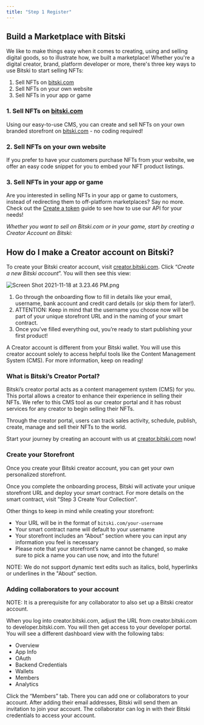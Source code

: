 ```yaml
---
title: "Step 1 Register"
---
```


## Build a Marketplace with Bitski

We like to make things easy when it comes to creating, using and selling digital
goods, so to illustrate how, we built a marketplace! Whether you're a digital creator, brand, platform
developer or more, there's three key ways to use Bitski to start selling NFTs:

1. Sell NFTs on [bitski.com](https://www.bitski.com/)
2. Sell NFTs on your own website
3. Sell NFTs in your app or game

### 1\. Sell NFTs on [bitski.com](https://www.bitski.com/)

Using our easy-to-use CMS, you can create and sell NFTs on your own branded
storefront on [bitski.com](https://www.bitski.com/) \- no coding required!

### 2\. Sell NFTs on your own website

If you prefer to have your customers purchase NFTs from your website, we offer
an easy code snippet for you to embed your NFT product listings.

### 3\. Sell NFTs in your app or game

Are you interested in selling NFTs in your app or game to customers, instead of
redirecting them to off-platform marketplaces? Say no more. Check out the
[Create a token](/reference/create-a-token) guide to see how to use our API for
your needs!

_Whether you want to sell on Bitski.com or in your game, start by creating a
Creator Account on Bitski:_

## How do I make a Creator account on Bitski?

To create your Bitski creator account, visit
[creator.bitski.com](https://creator.bitski.com). Click “_Create a new Bitski
account_”. You will then see this view:

![](/images/8f3a111-Screen_Shot_2021-11-18_at_3.23.46_PM.png "Screen Shot 2021-11-18 at 3.23.46 PM.png")

1. Go through the onboarding flow to fill in details like your email, username,
   bank account and credit card details (or skip them for later!).
2. ATTENTION: Keep in mind that the username you choose now will be part of your
   unique storefront URL and in the naming of your smart contract.
3. Once you’ve filled everything out, you’re ready to start publishing your
   first product!

A Creator account is different from your Bitski wallet. You will use this
creator account solely to access helpful tools like the Content Management
System (CMS). For more information, keep on reading!

### What is Bitski’s Creator Portal?

Bitski’s creator portal acts as a content management system (CMS) for you. This
portal allows a creator to enhance their experience in selling their NFTs. We
refer to this CMS tool as our creator portal and it has robust services for any
creator to begin selling their NFTs.

Through the creator portal, users can track sales activity, schedule, publish,
create, manage and sell their NFTs to the world.

Start your journey by creating an account with us at [creator.bitski.com](https://creator.bitski.com) now!

### Create your Storefront

Once you create your Bitski creator account, you can get your own personalized
storefront.

Once you complete the onboarding process, Bitski will activate your unique
storefront URL and deploy your smart contract. For more details on the smart
contract, visit "Step 3 Create Your Collection”.

Other things to keep in mind while creating your storefront:

- Your URL will be in the format of `bitski.com/your-username`
- Your smart contract name will default to your username
- Your storefront includes an “About” section where you can input any
  information you feel is necessary
- Please note that your storefront’s name cannot be changed, so make sure to
  pick a name you can use now, and into the future!

NOTE: We do not support dynamic text edits such as italics, bold, hyperlinks or
underlines in the "About" section.

### Adding collaborators to your account

NOTE: It is a prerequisite for any collaborator to also set up a Bitski creator
account.

When you log into creator.bitski.com, adjust the URL from creator.bitski.com to
developer.bitski.com. You will then get access to your developer portal. You
will see a different dashboard view with the following tabs:

- Overview
- App Info
- OAuth
- Backend Credentials
- Wallets
- Members
- Analytics

Click the “Members” tab. There you can add one or collaborators to your account.
After adding their email addresses, Bitski will send them an invitation to join
your account. The collaborator can log in with their Bitski credentials to
access your account.
